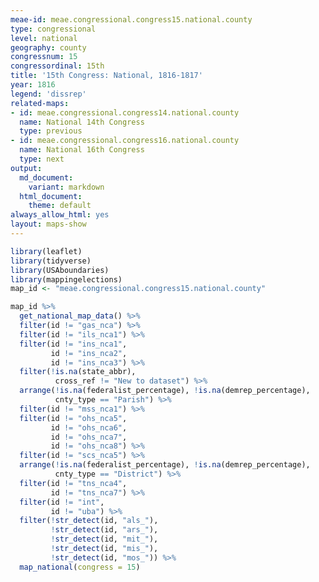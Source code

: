 ```yaml
---
meae-id: meae.congressional.congress15.national.county
type: congressional
level: national
geography: county
congressnum: 15
congressordinal: 15th
title: '15th Congress: National, 1816-1817'
year: 1816
legend: 'dissrep'
related-maps:
- id: meae.congressional.congress14.national.county
  name: National 14th Congress
  type: previous
- id: meae.congressional.congress16.national.county
  name: National 16th Congress
  type: next
output:
  md_document:
    variant: markdown
  html_document:
    theme: default
always_allow_html: yes
layout: maps-show
---
```


```r
library(leaflet)
library(tidyverse)
library(USAboundaries)
library(mappingelections)
map_id <- "meae.congressional.congress15.national.county"
```

<div class="map">

```r
map_id %>%
  get_national_map_data() %>%
  filter(id != "gas_nca") %>% 
  filter(id != "ils_nca1") %>% 
  filter(id != "ins_nca1",
         id != "ins_nca2",
         id != "ins_nca3") %>%
  filter(!is.na(state_abbr),
          cross_ref != "New to dataset") %>%
  arrange(!is.na(federalist_percentage), !is.na(demrep_percentage), 
          cnty_type == "Parish") %>% 
  filter(id != "mss_nca1") %>% 
  filter(id != "ohs_nca5",
         id != "ohs_nca6",
         id != "ohs_nca7",
         id != "ohs_nca8") %>% 
  filter(id != "scs_nca5") %>% 
  arrange(!is.na(federalist_percentage), !is.na(demrep_percentage), 
          cnty_type == "District") %>%
  filter(id != "tns_nca4",
         id != "tns_nca7") %>% 
  filter(id != "int",
         id != "uba") %>%
  filter(!str_detect(id, "als_"),
         !str_detect(id, "ars_"),
         !str_detect(id, "mit_"),
         !str_detect(id, "mis_"),
         !str_detect(id, "mos_")) %>%
  map_national(congress = 15)
```

</div>

<div class="results-table">

</div>
